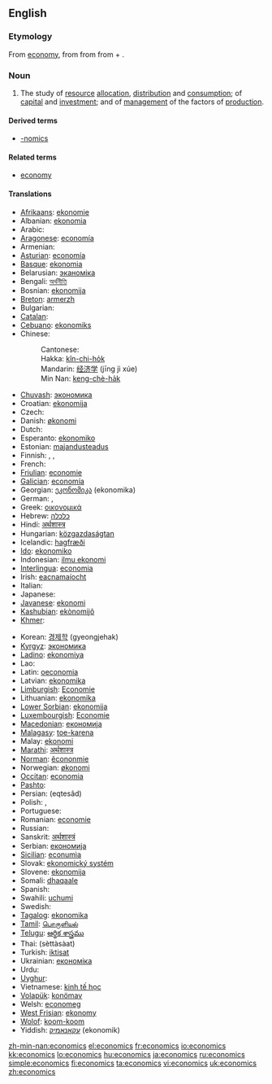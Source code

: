==English==
{{wikipedia}}

===Etymology===
From [[economy]], from {{etyl|la|en}} {{term|oeconomia|lang=la}} from {{etyl|grc|en}} {{term|οἰκονομία||management of a household, administration|tr=oikonomia|lang=grc|sc=polytonic}} from {{term|οἶκος||house|tr=oikos|lang=grc|sc=polytonic}} + {{term|νόμος||law|tr=nomos|lang=grc|sc=polytonic}}.

===Noun===
{{en-noun|-}}

# {{context|Social sciences}} The study of [[resource]] [[allocation]], [[distribution]] and [[consumption]]; of [[capital]] and [[investment]]; and of [[management]] of the factors of [[production]].

====Derived terms====
* [[-nomics]]

====Related terms====
* [[economy]]

====Translations====
{{trans-top|study}}
* [[Afrikaans]]: [[ekonomie]]
* Albanian: [[ekonomia]]
* Arabic: {{Arab|[[اقتصاد]]}} {{IPAchar|(iqtiṣād)}} {{m}}
* [[Aragonese]]: [[economía]] {{f}}
* Armenian: {{t|hy|տնտեսագիտություն|tr=tntesagitut'yun}}
* [[Asturian]]: [[economía]] {{f}}
* [[Basque]]: [[ekonomia]]
* Belarusian: [[эканоміка]] {{f}}
* Bengali: [[অর্থনীতি]]
* Bosnian: [[ekonomija]] {{f}}
* [[Breton]]: [[armerzh]]
* Bulgarian: {{t|bg|икономика|f}}
* [[Catalan]]: {{t|ca|economia|f}}
* [[Cebuano]]: [[ekonomiks]]
* Chinese:
*: Cantonese: {{t|yue|經濟學|tr=ging1 zai3 hok6}}
*: Hakka: [[kîn-chi-ho̍k]]
*: Mandarin: [[经济学]] (jīng jì xúe)
*: Min Nan: [[keng-chè-ha̍k]]
* [[Chuvash]]: [[экономика]]
* Croatian: [[ekonomija]] {{f}}
* Czech: {{t|cs|ekonomie|f}}
* Danish: [[økonomi]]
* Dutch: {{t|nl|economie|f}}
* Esperanto: [[ekonomiko]]
* Estonian: [[majandusteadus]]
* Finnish: {{t|fi|taloustiede}}, {{t|fi|ekonomia}}, {{t|fi|kansantaloustiede}}
* French: {{t|fr|économie|f}}
* [[Friulian]]: [[economie]] {{f}}
* [[Galician]]: [[economía]] {{f}}
* Georgian: [[ეკონომიკა]] (ekonomika)
* German: {{t|de|Ökonomie|f}}, {{t|de|Wirtschaftswissenschaft|f}}
* Greek: [[οικονομικά]] {{f}}
* Hebrew: [[כלכלה]] {{f}}
* Hindi: [[अर्थशास्त्र]]
* Hungarian: [[közgazdaságtan]]
* Icelandic: [[hagfræði]]
* [[Ido]]: [[ekonomiko]]
* Indonesian: [[ilmu ekonomi]]
* [[Interlingua]]: [[economia]]
* Irish: [[eacnamaíocht]]
* Italian: {{t|it|economia|f}}
* Japanese: {{t|ja|経済学|tr=keizai-gaku}}
* [[Javanese]]: [[ekonomi]]
* [[Kashubian]]: [[ekònomijô]]
* [[Khmer]]: {{Khmr|[[សេដ្ឋកិច្ច]]}}
{{trans-mid}}
* Korean: [[경제학]] (gyeongjehak)
* [[Kyrgyz]]: [[экономика]]
* [[Ladino]]: [[ekonomiya]] {{f}}
* Lao: {{Laoo|[[ເສດຖະສາດ]]}}
* Latin: [[oeconomia]] {{f}}
* Latvian: [[ekonomika]]
* [[Limburgish]]: [[Economie]]
* Lithuanian: [[ekonomika]]
* [[Lower Sorbian]]: [[ekonomija]] {{f}}
* [[Luxembourgish]]: [[Economie]]
* [[Macedonian]]: [[економија]] {{f}}
* [[Malagasy]]: [[toe-karena]]
* Malay: [[ekonomi]]
* [[Marathi]]: [[अर्थशास्त्र]]
* [[Norman]]: [[êcononmie]]
* Norwegian: [[økonomi]]
* [[Occitan]]: [[economia]] {{f}}
* [[Pashto]]: {{ps-Arab|[[اقتصاد]]}}
* Persian: {{fa-Arab|[[اقتصاد]]}} (eqtesâd)
* Polish: {{t+|pl|ekonomia|f}}, {{t-|pl|ekonomika|f}}
* Portuguese: {{t|pt|economia|f}}
* Romanian: [[economie]]
* Russian: {{t|ru|экономика|tr=ekonómika|f}}
* Sanskrit: [[अर्थशास्त्रं]]
* Serbian: [[економија]] {{f}}
* [[Sicilian]]: [[econumìa]] {{f}}
* Slovak: [[ekonomický systém]] {{m}}
* Slovene: [[ekonomija]] {{f}}
* Somali: [[dhaqaale]]
* Spanish: {{t|es|economía|f}}
* Swahili: [[uchumi]]
* Swedish: {{t|sv|ekonomi}}
* [[Tagalog]]: [[ekonomika]] {{f}}
* [[Tamil]]: [[பொருளியல்]]
* [[Telugu]]: [[ఆర్థిక శాస్త్రము]]
* Thai: {{Thai|[[เศรษฐศาสตร์]]}} (sèttàsàat)
* Turkish: [[iktisat]]
* Ukrainian: [[економіка]] {{f}}
* Urdu: {{ur-Arab|[[معاشیات]]}}
* [[Uyghur]]: {{ug-Arab|[[ئىقتىسادشۇناسلىق]]}}
* Vietnamese: [[kinh tế học]]
* [[Volapük]]: [[konömav]]
* Welsh: [[economeg]]
* [[West Frisian]]: [[ekonomy]]
* [[Wolof]]: [[koom-koom]]
* Yiddish: [[עקאנאמיק]] (ekonomik)
{{trans-bottom}}

[[zh-min-nan:economics]]
[[el:economics]]
[[fr:economics]]
[[io:economics]]
[[kk:economics]]
[[lo:economics]]
[[hu:economics]]
[[ja:economics]]
[[ru:economics]]
[[simple:economics]]
[[fi:economics]]
[[ta:economics]]
[[vi:economics]]
[[uk:economics]]
[[zh:economics]]